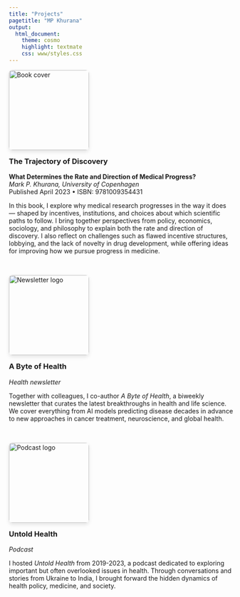 ```yaml
---
title: "Projects"
pagetitle: "MP Khurana"
output:
  html_document:
    theme: cosmo
    highlight: textmate
    css: www/styles.css
---
```


<div class="project"> <a href="https://www.cambridge.org/core/books/trajectory-of-discovery/9781009354431" target="_blank"> <img src="www/book.png" class="project-img" alt="Book cover"> </a> <div class="project-text"> <h3>The Trajectory of Discovery</h3> <p><strong>What Determines the Rate and Direction of Medical Progress?</strong><br> <em>Mark P. Khurana, University of Copenhagen</em><br> Published April 2023 • ISBN: 9781009354431</p> <p>In this book, I explore why medical research progresses in the way it does — shaped by incentives, institutions, and choices about which scientific paths to follow. I bring together perspectives from policy, economics, sociology, and philosophy to explain both the rate and direction of discovery. I also reflect on challenges such as flawed incentive structures, lobbying, and the lack of novelty in drug development, while offering ideas for improving how we pursue progress in medicine.</p> </div> </div>

<div class="project"> <a href="https://byteofhealth.substack.com/" target="_blank"> <img src="www/newsletter.png" class="project-img" alt="Newsletter logo"> </a> <div class="project-text"> <h3>A Byte of Health</h3> <p><em>Health newsletter</em></p> <p>Together with colleagues, I co-author <em>A Byte of Health</em>, a biweekly newsletter that curates the latest breakthroughs in health and life science. We cover everything from AI models predicting disease decades in advance to new approaches in cancer treatment, neuroscience, and global health.</p> </div> </div>

<div class="project"> <a href="https://open.spotify.com/show/4FAQACDAnvyAFlmSzJav4u" target="_blank"> <img src="www/podcast.png" class="project-img" alt="Podcast logo"> </a> <div class="project-text"> <h3>Untold Health</h3> <p><em>Podcast</em></p> <p>I hosted <em>Untold Health</em> from 2019-2023, a podcast dedicated to exploring important but often overlooked issues in health. Through conversations and stories from Ukraine to India, I brought forward the hidden dynamics of health policy, medicine, and society.</p> </div> </div>

<style> .project { display: flex; align-items: flex-start; margin-bottom: 2rem; flex-wrap: wrap; } .project-img { width: 180px; height: auto; border-radius: 8px; margin-right: 20px; margin-bottom: 15px; box-shadow: 0 4px 8px rgba(0,0,0,0.1); } .project-text { max-width: 700px; } .project-text h3 { margin-top: 0; } </style>
